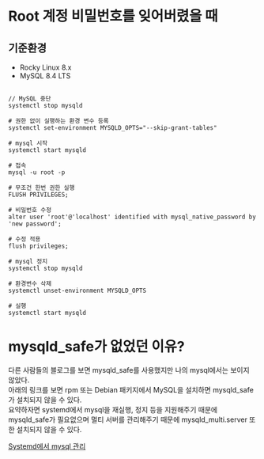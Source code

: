 # Root 계정 비밀번호를 잊어버렸을 때

## 기준환경
- Rocky Linux 8.x
- MySQL 8.4 LTS

```ssl

// MySQL 중단
systemctl stop mysqld

# 권한 없이 실행하는 환경 변수 등록
systemctl set-environment MYSQLD_OPTS="--skip-grant-tables"

# mysql 시작
systemctl start mysqld

# 접속
mysql -u root -p

# 무조건 한번 권한 실행
FLUSH PRIVILEGES;

# 비밀번호 수정
alter user 'root'@'localhost' identified with mysql_native_password by 'new password';

# 수정 적용
flush privileges;

# mysql 정지
systemctl stop mysqld

# 환경변수 삭제
systemctl unset-environment MYSQLD_OPTS

# 실행
systemctl start mysqld

```

# mysqld_safe가 없었던 이유?
다른 사람들의 블로그를 보면 mysqld_safe를 사용했지만 나의 mysql에서는 보이지 않았다.<br/>
아래의 링크를 보면 rpm 또는 Debian 패키지에서 MySQL을 설치하면 mysqld_safe가 설치되지 않을 수 있다.<br/>
요약하자면 systemd에서 mysql을 재실행, 정지 등을 지원해주기 때문에 mysqld_safe가 필요없으며 멀티 서버를 관리해주기 때문에 mysqld_multi.server 또한 설치되지 않을 수 있다.

[Systemd에서 mysql 관리](https://dev.mysql.com/doc/refman/8.4/en/using-systemd.html)